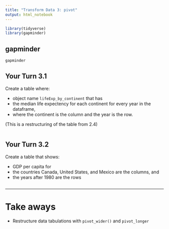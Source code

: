 ```yaml
---
title: "Transform Data 3: pivot"
output: html_notebook
---
```


<!-- This file by Martin Monkman is licensed under a Creative Commons Attribution 4.0 International License -->


```r
library(tidyverse)
library(gapminder)

```

## gapminder

```r
gapminder
```


## Your Turn 3.1

Create a table where:

* object name `lifeExp_by_continent` that has 
* the median life expectency for each continent for every year in the dataframe, 
* where the continent is the column and the year is the row.

(This is a restructuring of the table from 2.4)

```r


```

## Your Turn 3.2

Create a table that shows:

* GDP per capita for
* the countries Canada, United States, and Mexico are the columns, and 
* the years after 1980 are the rows

```r



```



***

# Take aways

* Restructure data tabulations with `pivot_wider()` and `pivot_longer`  
